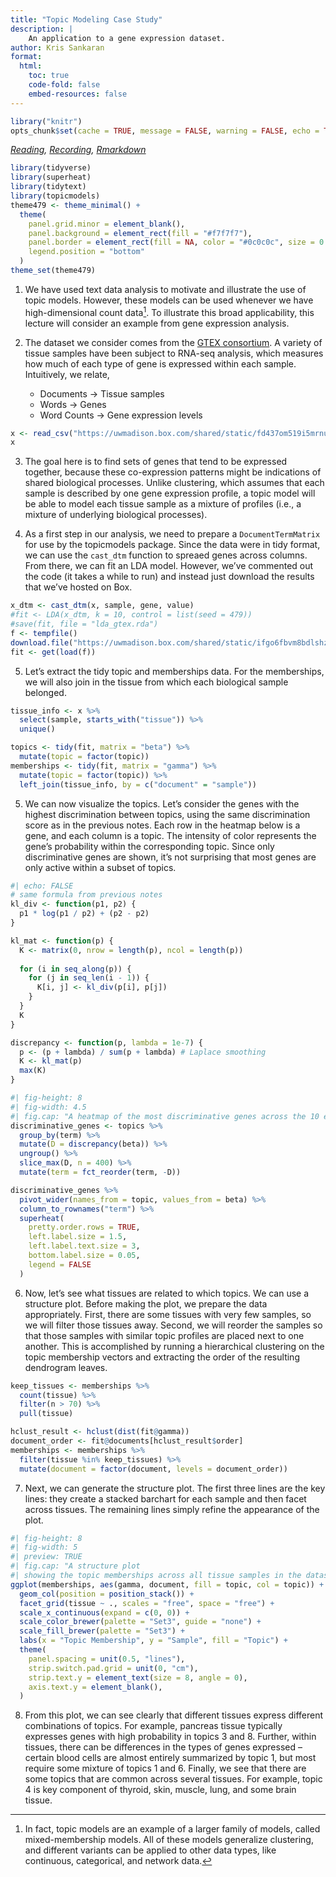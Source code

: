 ```yaml
---
title: "Topic Modeling Case Study"
description: |
    An application to a gene expression dataset.
author: Kris Sankaran
format:
  html:
    toc: true
    code-fold: false
    embed-resources: false
---
```



```r
library("knitr")
opts_chunk$set(cache = TRUE, message = FALSE, warning = FALSE, echo = TRUE)
```

_[Reading](https://journals.plos.org/plosgenetics/article?id=10.1371/journal.pgen.1006599), [Recording](https://mediaspace.wisc.edu/media/Week%2011%20%5B4%5D%20Topic%20Modeling%20Case%20Study/1_xorwv5pn), [Rmarkdown](https://github.com/krisrs1128/stat436_s24/blob/main/notes/2024-12-27-week11-4.Rmd)_

```r
library(tidyverse)
library(superheat)
library(tidytext)
library(topicmodels)
theme479 <- theme_minimal() + 
  theme(
    panel.grid.minor = element_blank(),
    panel.background = element_rect(fill = "#f7f7f7"),
    panel.border = element_rect(fill = NA, color = "#0c0c0c", size = 0.6),
    legend.position = "bottom"
  )
theme_set(theme479)
```

1. We have used text data analysis to motivate and illustrate the use of topic
models. However, these models can be used whenever we have high-dimensional
count data^[In fact, topic models are an example of a larger family of models,
called mixed-membership models. All of these models generalize clustering, and
different variants can be applied to other data types, like continuous,
categorical, and network data.]. To illustrate this broad applicability, this
lecture will consider an example from gene expression analysis.

2. The dataset we consider comes from the [GTEX
consortium](https://www.gtexportal.org/home/datasets). A variety of tissue
samples have been subject to RNA-seq analysis, which measures how much of each
type of gene is expressed within each sample. Intuitively, we relate,
  	* Documents &rarr; Tissue samples
  	* Words  &rarr; Genes
  	* Word Counts &rarr; Gene expression levels
	
```r
x <- read_csv("https://uwmadison.box.com/shared/static/fd437om519i5mrnur14xy6dq3ls0yqt2.csv")
x
```
	
3. The goal here is to find sets of genes that tend to be expressed together,
because these co-expression patterns might be indications of shared biological
processes. Unlike clustering, which assumes that each sample is described by one
gene expression profile, a topic model will be able to model each tissue sample
as a mixture of profiles (i.e., a mixture of underlying biological processes).

4. As a first step in our analysis, we need to prepare a `DocumentTermMatrix`
for use by the topicmodels package. Since the data were in tidy format, we can
use the `cast_dtm` function to spreaed genes across columns. From there, we can
fit an LDA model. However, we've commented out the code (it takes a while to
run) and instead just download the results that we've hosted on Box.

```r
x_dtm <- cast_dtm(x, sample, gene, value)
#fit <- LDA(x_dtm, k = 10, control = list(seed = 479))
#save(fit, file = "lda_gtex.rda")
f <- tempfile()
download.file("https://uwmadison.box.com/shared/static/ifgo6fbvm8bdlshzegb5ty8xif5istn8.rda", f)
fit <- get(load(f))
```

5. Let's extract the tidy topic and memberships data. For the memberships, we
will also join in the tissue from which each biological sample belonged.

```r
tissue_info <- x %>%
  select(sample, starts_with("tissue")) %>%
  unique()

topics <- tidy(fit, matrix = "beta") %>%
  mutate(topic = factor(topic))
memberships <- tidy(fit, matrix = "gamma") %>%
  mutate(topic = factor(topic)) %>%
  left_join(tissue_info, by = c("document" = "sample"))
```

5. We can now visualize the topics. Let’s consider the genes with the highest
discrimination between topics, using the same discrimination score as in the
previous notes. Each row in the heatmap below is a gene, and each column is a
topic. The intensity of color represents the gene's probability within the
corresponding topic. Since only discriminative genes are shown, it's not
surprising that most genes are only active within a subset of topics.

```r
#| echo: FALSE
# same formula from previous notes
kl_div <- function(p1, p2) {
  p1 * log(p1 / p2) + (p2 - p2)
}

kl_mat <- function(p) {
  K <- matrix(0, nrow = length(p), ncol = length(p))
  
  for (i in seq_along(p)) {
    for (j in seq_len(i - 1)) {
      K[i, j] <- kl_div(p[i], p[j])
    }
  }
  K
}

discrepancy <- function(p, lambda = 1e-7) {
  p <- (p + lambda) / sum(p + lambda) # Laplace smoothing
  K <- kl_mat(p)
  max(K)
}
```

```r
#| fig-height: 8
#| fig-width: 4.5
#| fig.cap: "A heatmap of the most discriminative genes across the 10 estimated topics."
discriminative_genes <- topics %>%
  group_by(term) %>%
  mutate(D = discrepancy(beta)) %>%
  ungroup() %>%
  slice_max(D, n = 400) %>%
  mutate(term = fct_reorder(term, -D))

discriminative_genes %>%
  pivot_wider(names_from = topic, values_from = beta) %>%
  column_to_rownames("term") %>%
  superheat(
    pretty.order.rows = TRUE,
    left.label.size = 1.5,
    left.label.text.size = 3,
    bottom.label.size = 0.05,
    legend = FALSE
  )
```

6. Now, let’s see what tissues are related to which topics. We can use a
structure plot. Before making the plot, we prepare the data appropriately.
First, there are some tissues with very few samples, so we will filter those
tissues away. Second, we will reorder the samples so that those samples with
similar topic profiles are placed next to one another. This is accomplished by
running a hierarchical clustering on the topic membership vectors and extracting
the order of the resulting dendrogram leaves.

```r
keep_tissues <- memberships %>%
  count(tissue) %>%
  filter(n > 70) %>%
  pull(tissue)

hclust_result <- hclust(dist(fit@gamma))
document_order <- fit@documents[hclust_result$order]
memberships <- memberships %>%
  filter(tissue %in% keep_tissues) %>%
  mutate(document = factor(document, levels = document_order))
```

7. Next, we can generate the structure plot. The first three lines are the key
lines: they create a stacked barchart for each sample and then facet across
tissues. The remaining lines simply refine the appearance of the plot.

```r
#| fig-height: 8
#| fig-width: 5
#| preview: TRUE
#| fig.cap: "A structure plot
#| showing the topic memberships across all tissue samples in the dataset."
ggplot(memberships, aes(gamma, document, fill = topic, col = topic)) +
  geom_col(position = position_stack()) +
  facet_grid(tissue ~ ., scales = "free", space = "free") +
  scale_x_continuous(expand = c(0, 0)) +
  scale_color_brewer(palette = "Set3", guide = "none") +
  scale_fill_brewer(palette = "Set3") +
  labs(x = "Topic Membership", y = "Sample", fill = "Topic") +
  theme(
    panel.spacing = unit(0.5, "lines"),
    strip.switch.pad.grid = unit(0, "cm"),
    strip.text.y = element_text(size = 8, angle = 0),
    axis.text.y = element_blank(),
  )
```

8. From this plot, we can see clearly that different tissues express different
combinations of topics. For example, pancreas tissue typically expresses genes
with high probability in topics 3 and 8. Further, within tissues, there can be
differences in the types of genes expressed -- certain blood cells are almost
entirely summarized by topic 1, but most require some mixture of topics 1 and 6.
Finally, we see that there are some topics that are common across several
tissues. For example, topic 4 is key component of thyroid, skin, muscle, lung,
and some brain tissue.
